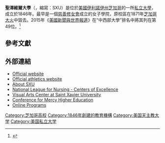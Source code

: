 {{Infobox University
 |name              = Saint Xavier University
 |native_name       = 
 |image_name        =
 |image_size        = 
 |caption           =
 |latin_name        =
 |established       = 1846
 |closed            = 
 |type              = [[私立大學|私立大學]]
 |affiliation       = [[羅馬天主教|羅馬天主教]][[慈善修女會|慈善修女會]]
 |endowment         = 
 |rector            = 
 |officer_in_charge = 
 |chairman          = 
 |chancellor        = 
 |president         = Christine Wiseman, J.D.
 |vice-president    = 
 |superintendent    = 
 |provost           = Paul L. DeVito, Ph. D.
 |vice_chancellor   = 
 |principal         = 
 |dean              = 
 |director          = 
 |head_label        = 
 |head              = 
 |faculty           = 194
 |staff             = 
 |students          = 5,028 
 |undergrad         = 3,084 
 |postgrad          = 1,944
 |rank = [http://colleges.usnews.rankingsandreviews.com/best-colleges/st-xavier-university-1768/ 42 (Midwest)]
 |doctoral          = 
 |other             = 
 |city              = [[芝加哥|芝加哥]]
|state=[[伊利諾伊州|伊利諾伊州]]
|country=[[美國|美國]]
 |campus            =      都市
 |former_names      = Saint Francis Xavier Female Academy<br>Saint Xavier College
 |free_label        = 
 |free              = 
 |sports            = 
 |colors            = 猩紅和灰色
 |nickname          = Cougars
 |mascot            = 
 |athletics         = [[NAIA|NAIA]] – [[Chicagoland_Collegiate_Athletic_Conference|CCAC]]
 |affiliations      = [[Association_of_Catholic_Colleges_and_Universities|ACCU]]<br>[[National_Association_of_Independent_Colleges_and_Universities|NAICU]]<br>[[Council_of_Independent_Colleges|CIC]]
 |website           = [http://www.sxu.edu/ www.sxu.edu]
 |logo              = 
 |footnotes         = 
 |publictransit     = 
}}

'''聖澤維爾大學'''（{{lang-en|Saint Xavier University}}，縮寫：SXU）是位於[[美國|美國]][[伊利諾伊州|伊利諾伊州]][[芝加哥|芝加哥]]的一所[[私立大學|私立大學]]，成立於1846年。最早是一個[[慈善修女會|慈善修女會]]成立的女子學院，原校區在1871年[[芝加哥大火|芝加哥大火]]中毀去。2015年《[[美國新聞與世界報道|美國新聞與世界報道]]》在“中西部大學”排名中將其列在第49位。<ref>{{cite web|title=Saint Xavier University|url=http://colleges.usnews.rankingsandreviews.com/best-colleges/st-xavier-1768|publisher=U.S. News and World Report|accessdate=2015-03-08|archive-date=2016-04-21|archive-url=https://web.archive.org/web/20160421214504/http://colleges.usnews.rankingsandreviews.com/best-colleges/st-xavier-1768|dead-url=no}}</ref>

== 參考文獻==
{{reflist}}

== 外部連結 ==
* [http://www.sxu.edu/ Official website]
* [http://www.sxucougars.com/ Official athletics website]
* [https://web.archive.org/web/20120808064156/http://www1.sxu.edu/administrative/General/about_sxu.asp About SXU]
* [https://web.archive.org/web/20090502010322/http://www.nln.org/excellence/coe/index.htm National League for Nursing - Centers of Excellence]
* [https://web.archive.org/web/20101030124946/http://www.sxu-vac.com/ Visual Arts Center at Saint Xavier University]
* [http://www.mercyhighered.org/ Conference for Mercy Higher Education]
* [http://www.sxuonline.com/ Online Programs]

{{coord|display=title}}
{{芝加哥大都會區的學院和大學}}
{{normdaten}}
{{DEFAULTSORT:Saint Xavier University}}
[[Category:芝加哥高校|Category:芝加哥高校]]
[[Category:1846年創建的教育機構|Category:1846年創建的教育機構]]
[[Category:美国天主教大学|Category:美国天主教大学]]
[[Category:美国私立大学|Category:美国私立大学]]
{{univ-stub}}